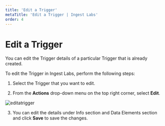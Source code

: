 ---
title: 'Edit a Trigger'
metaTitle: 'Edit a Trigger | Ingest Labs'
order: 4
---

# Edit a Trigger

You can edit the Trigger details of a particular Trigger that is already created.

To edit the Trigger in Ingest Labs, perform the following steps:

1.	Select the Trigger that you want to edit.

2.	From the **Actions** drop-down menu on the top right corner, select **Edit**.

![editatrigger](/images/triggersimages/edit.png)

3.	You can edit the details under Info section and Data Elements section and click **Save** to save the changes.
